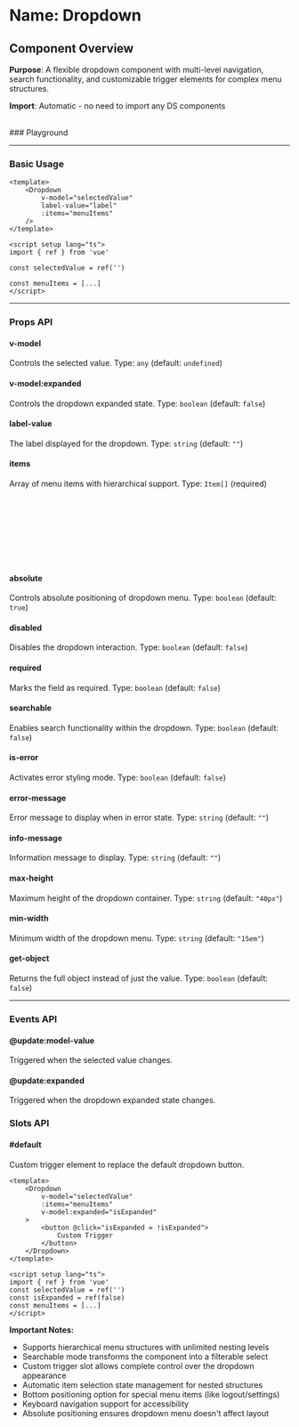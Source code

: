 
<Meta of={Dropdown} />

# Name: Dropdown
## Component Overview

**Purpose**: A flexible dropdown component with multi-level navigation, search functionality, and customizable trigger elements for complex menu structures.

**Import**: Automatic - no need to import any DS components

<br />
### Playground

<Canvas of={Dropdown.Primary} />
<Controls />

---

### Basic Usage

```vue
<template>
    <Dropdown 
        v-model="selectedValue"
        label-value="label"
        :items="menuItems"
    />
</template>

<script setup lang="ts">
import { ref } from 'vue'

const selectedValue = ref('')

const menuItems = [...]
</script>
```

<Canvas sourceState="none" of={Dropdown.Primary} />

---

### Props API

#### v-model
Controls the selected value. Type: `any` (default: `undefined`)

#### v-model:expanded
Controls the dropdown expanded state. Type: `boolean` (default: `false`)

#### label-value
The label displayed for the dropdown. Type: `string` (default: `""`)

#### items
Array of menu items with hierarchical support. Type: `Item[]` (required)

```typescript
type Item = {
  label: string;        // Display text for menu item
  value: string;        // Unique identifier/value for selection
  icon?: string;        // Material icon name for the item
  disabled?: boolean;   // Disable interaction for this item
  bottom?: boolean;     // Position item at bottom of menu (for special items)
  items?: Item[];       // Nested sub-menu items for hierarchical structure
}
```

#### absolute
Controls absolute positioning of dropdown menu. Type: `boolean` (default: `true`)

<Canvas sourceState="none" of={Dropdown.Absolute} />

#### disabled
Disables the dropdown interaction. Type: `boolean` (default: `false`)

<Canvas sourceState="none" of={Dropdown.Disabled} />

#### required
Marks the field as required. Type: `boolean` (default: `false`)

<Canvas sourceState="none" of={Dropdown.Required} />

#### searchable
Enables search functionality within the dropdown. Type: `boolean` (default: `false`)

<Canvas sourceState="none" of={Dropdown.Searchable} />

#### is-error
Activates error styling mode. Type: `boolean` (default: `false`)

<Canvas sourceState="none" of={Dropdown.IsError} />

#### error-message
Error message to display when in error state. Type: `string` (default: `""`)

#### info-message
Information message to display. Type: `string` (default: `""`)

<Canvas sourceState="none" of={Dropdown.InfoMessage} />

#### max-height
Maximum height of the dropdown container. Type: `string` (default: `"40px"`)

#### min-width
Minimum width of the dropdown menu. Type: `string` (default: `"15em"`)

#### get-object
Returns the full object instead of just the value. Type: `boolean` (default: `false`)

---

### Events API

#### @update:model-value
Triggered when the selected value changes.

#### @update:expanded
Triggered when the dropdown expanded state changes.

### Slots API

#### #default
Custom trigger element to replace the default dropdown button.

```vue
<template>
    <Dropdown 
        v-model="selectedValue"
        :items="menuItems"
        v-model:expanded="isExpanded"
    >
        <button @click="isExpanded = !isExpanded">
            Custom Trigger
        </button>
    </Dropdown>
</template>

<script setup lang="ts">
import { ref } from 'vue'
const selectedValue = ref('')
const isExpanded = ref(false)
const menuItems = [...]
</script>
```

<Canvas sourceState="none" of={Dropdown.Default} />

**Important Notes:**
- Supports hierarchical menu structures with unlimited nesting levels
- Searchable mode transforms the component into a filterable select
- Custom trigger slot allows complete control over the dropdown appearance
- Automatic item selection state management for nested structures
- Bottom positioning option for special menu items (like logout/settings)
- Keyboard navigation support for accessibility
- Absolute positioning ensures dropdown menu doesn't affect layout